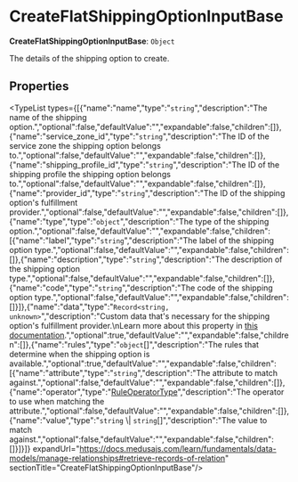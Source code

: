 
# CreateFlatShippingOptionInputBase

 **CreateFlatShippingOptionInputBase**: `Object`

The details of the shipping option to create.

## Properties

<TypeList types={[{"name":"name","type":"`string`","description":"The name of the shipping option.","optional":false,"defaultValue":"","expandable":false,"children":[]},{"name":"service_zone_id","type":"`string`","description":"The ID of the service zone the shipping option belongs to.","optional":false,"defaultValue":"","expandable":false,"children":[]},{"name":"shipping_profile_id","type":"`string`","description":"The ID of the shipping profile the shipping option belongs to.","optional":false,"defaultValue":"","expandable":false,"children":[]},{"name":"provider_id","type":"`string`","description":"The ID of the shipping option's fulfillment provider.","optional":false,"defaultValue":"","expandable":false,"children":[]},{"name":"type","type":"`object`","description":"The type of the shipping option.","optional":false,"defaultValue":"","expandable":false,"children":[{"name":"label","type":"`string`","description":"The label of the shipping option type.","optional":false,"defaultValue":"","expandable":false,"children":[]},{"name":"description","type":"`string`","description":"The description of the shipping option type.","optional":false,"defaultValue":"","expandable":false,"children":[]},{"name":"code","type":"`string`","description":"The code of the shipping option type.","optional":false,"defaultValue":"","expandable":false,"children":[]}]},{"name":"data","type":"`Record<string, unknown>`","description":"Custom data that's necessary for the shipping option's fulfillment provider.\nLearn more about this property in [this documentation](https://docs.medusajs.com/resources/commerce-modules/fulfillment/shipping-option#data-property).","optional":true,"defaultValue":"","expandable":false,"children":[]},{"name":"rules","type":"`object`[]","description":"The rules that determine when the shipping option is available.","optional":true,"defaultValue":"","expandable":false,"children":[{"name":"attribute","type":"`string`","description":"The attribute to match against.","optional":false,"defaultValue":"","expandable":false,"children":[]},{"name":"operator","type":"[RuleOperatorType](../../CommonTypes/types/types.CommonTypes.RuleOperatorType/page.mdx)","description":"The operator to use when matching the attribute.","optional":false,"defaultValue":"","expandable":false,"children":[]},{"name":"value","type":"`string` \\| `string`[]","description":"The value to match against.","optional":false,"defaultValue":"","expandable":false,"children":[]}]}]} expandUrl="https://docs.medusajs.com/learn/fundamentals/data-models/manage-relationships#retrieve-records-of-relation" sectionTitle="CreateFlatShippingOptionInputBase"/>
